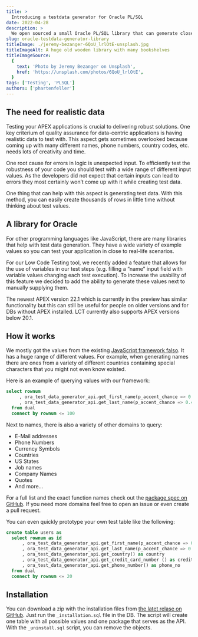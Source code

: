```yaml
---
title: >
  Introducing a testdata generator for Oracle PL/SQL
date: 2022-04-28
description: >
  We open sourced a small Oracle PL/SQL library that can generate close-to-life test data.
slug: oracle-testdata-generator-library
titleImage: ./jeremy-bezanger-6QoU_lrlOtE-unsplash.jpg
titleImageAlt: A huge old wooden library with many bookshelves
titleImageSource:
  {
    text: 'Photo by Jeremy Bezanger on Unsplash',
    href: 'https://unsplash.com/photos/6QoU_lrlOtE',
  }
tags: ['Testing', 'PLSQL']
authors: ['phartenfeller']
---
```


## The need for realistic data

Testing your APEX applications is crucial to delivering robust solutions. One key criterium of quality assurance for data-centric applications is having realistic data to test with. This aspect gets sometimes overlooked because coming up with many different names, phone numbers, country codes, etc. needs lots of creativity and time.

One root cause for errors in logic is unexpected input. To efficiently test the robustness of your code you should test with a wide range of different input values. As the developers did not expect that certain inputs can lead to errors they most certainly won’t come up with it while creating test data.

One thing that can help with this aspect is generating test data. With this method, you can easily create thousands of rows in little time without thinking about test values.

## A library for Oracle

For other programming languages like JavaScript, there are many libraries that help with test data generation. They have a wide variety of example values so you can test your application in close to real-life scenarios.

For our Low Code Testing tool, we recently added a feature that allows for the use of variables in our test steps (e.g. filling a “name” input field with variable values changing each test execution). To increase the usability of this feature we decided to add the ability to generate these values next to manually supplying them.

The newest APEX version 22.1 which is currently in the preview has similar functionality but this can still be useful for people on older versions and for DBs without APEX installed. LCT currently also supports APEX versions below 20.1.

## How it works

We mostly got the values from the existing [JavaScript framework falso](https://github.com/ngneat/falso). It has a huge range of different values. For example, when generating names there are ones from a variety of different countries containing special characters that you might not even know existed.

Here is an example of querying values with our framework:

```sql
select rownum
     , ora_test_data_generator_api.get_first_name(p_accent_chance => 0.4)
     , ora_test_data_generator_api.get_last_name(p_accent_chance => 0.4)
  from dual
  connect by rownum <= 100
```

Next to names, there is also a variety of other domains to query:

- E-Mail addresses
- Phone Numbers
- Currency Symbols
- Countries
- US States
- Job names
- Company Names
- Quotes
- And more…

For a full list and the exact function names check out the [package spec on GitHub](https://github.com/mt-ag/ora-test-data-generator/blob/main/src/ora_test_data_generator_api.pks). If you need more domains feel free to open an issue or even create a pull request.

You can even quickly prototype your own test table like the following:

```sql
create table users as
  select rownum as id
      , ora_test_data_generator_api.get_first_name(p_accent_chance => 0.05) as first_name
      , ora_test_data_generator_api.get_last_name(p_accent_chance => 0.05) as last_name
      , ora_test_data_generator_api.get_country() as country
      , ora_test_data_generator_api.get_credit_card_number () as credit_card_no
      , ora_test_data_generator_api.get_phone_number() as phone_no
  from dual
  connect by rownum <= 20
```

## Installation

You can download a zip with the installation files from [the latet relase on GitHub](https://github.com/mt-ag/ora-test-data-generator/releases). Just run the `_installation.sql` file in the DB. The script will create one table with all possible values and one package that serves as the API. With the `_uninstall.sql` script, you can remove the objects.
